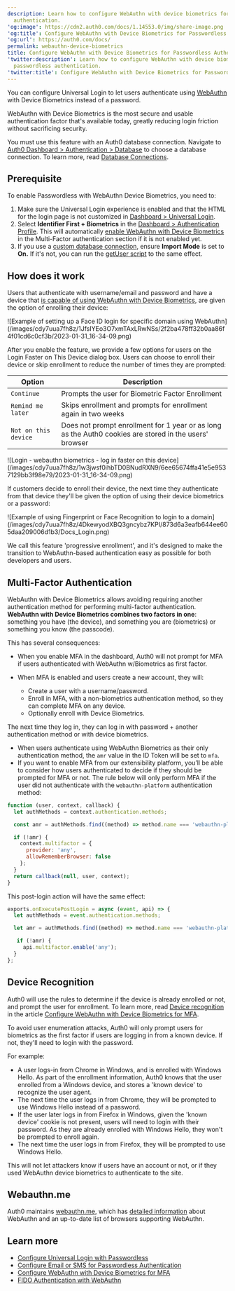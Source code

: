 ```yaml
---
description: Learn how to configure WebAuthn with device biometrics for passwordless
  authentication.
'og:image': https://cdn2.auth0.com/docs/1.14553.0/img/share-image.png
'og:title': Configure WebAuthn with Device Biometrics for Passwordless Authentication
'og:url': https://auth0.com/docs/
permalink: webauthn-device-biometrics
title: Configure WebAuthn with Device Biometrics for Passwordless Authentication
'twitter:description': Learn how to configure WebAuthn with device biometrics for
  passwordless authentication.
'twitter:title': Configure WebAuthn with Device Biometrics for Passwordless Authentication
---
```

You can configure <Tooltip tip="Universal Login: Your application redirects to Universal Login, hosted on Auth0's Authorization Server, to verify a user's identity." cta="View Glossary" href="/glossary?term=Universal+Login">Universal Login</Tooltip> to let users authenticate using [WebAuthn](/secure/multi-factor-authentication/fido-authentication-with-webauthn) with Device Biometrics instead of a password.

WebAuthn with Device Biometrics is the most secure and usable authentication factor that's available today, greatly reducing login friction without sacrificing security.

<Warning>

You must use this feature with an Auth0 database connection. Navigate to [Auth0 Dashboard > Authentication > Database](https://manage.auth0.com/#/connections/database) to choose a database connection. To learn more, read [Database Connections](/authenticate/database-connections).

</Warning>

## Prerequisite

To enable <Tooltip tip="Passwordless: Form of authentication that does not rely on a password as the first factor." cta="View Glossary" href="/glossary?term=Passwordless">Passwordless</Tooltip> with WebAuthn Device Biometrics, you need to:

1. Make sure the Universal Login experience is enabled and that the HTML for the login page is not customized in [Dashboard > Universal Login](https://manage.auth0.com/#/login_settings).
2. Select **Identifier First + Biometrics** in the [Dashboard > Authentication Profile](https://manage.auth0.com/#/authentication-profiles). This will automatically [enable WebAuthn with Device Biometrics](/secure/multi-factor-authentication/fido-authentication-with-webauthn/configure-webauthn-device-biometrics-for-mfa) in the Multi-Factor authentication section if it is not enabled yet.
3. If you use a [custom database connection](/authenticate/database-connections/custom-db), ensure **Import Mode** is set to **On.** If it's not, you can run the [getUser script](/authenticate/database-connections/custom-db/templates/get-user) to the same effect.

## How does it work

Users that authenticate with username/email and password and have a device that [is capable of using WebAuthn with Device Biometrics](https://webauthn.me/browser-support), are given the option of enrolling their device:

<Frame>![Example of setting up a Face ID login for specific domain using WebAuthn](/images/cdy7uua7fh8z/1JfsIYEo3O7xmTAxLRwNSs/2f2ba478ff32b0aa86f4f01cd6c0cf3b/2023-01-31_16-34-09.png)</Frame>

After you enable the feature, we provide a few options for users on the Login Faster on This Device dialog box. Users can choose to enroll their device or skip enrollment to reduce the number of times they are prompted:

<table class="table"><thead>
<tr>
<th>Option</th>
<th>Description</th>
</tr>
</thead>
<tbody>
<tr>
<td><code>Continue</code></td>
<td>Prompts the user for Biometric Factor Enrollment</td>
</tr>
<tr>
<td><code>Remind me later</code></td>
<td>Skips enrollment and prompts for enrollment again in two weeks</td>
</tr>
<tr>
<td><code>Not on this device</code></td>
<td>Does not prompt enrollment for 1 year or as long as the Auth0 cookies are stored in the users' browser</td>
</tr>
</tbody>
</table>

<Frame>![Login - webauthn biometrics - log in faster on this device](/images/cdy7uua7fh8z/1w3jwsf0ihbTD0BNudRXN9/6ee65674ffa41e5e9537129bb3f98e79/2023-01-31_16-34-09.png)</Frame>

If customers decide to enroll their device, the next time they authenticate from that device they'll be given the option of using their device biometrics or a password:

<Frame>![Example of using Fingerprint or Face Recognition to login to a domain](/images/cdy7uua7fh8z/4DkewyodXBQ3gncybz7KPI/873d6a3eafb644ee605daa209006d1b3/Docs_Login.png)</Frame>

We call this feature 'progressive enrollment', and it's designed to make the transition to WebAuthn-based authentication easy as possible for both developers and users.

## Multi-Factor Authentication

WebAuthn with Device Biometrics allows avoiding requiring another authentication method for performing <Tooltip tip="Multi-factor authentication (MFA): User authentication process that uses a factor in addition to username and password such as a code via SMS." cta="View Glossary" href="/glossary?term=multi-factor+authentication">multi-factor authentication</Tooltip>. **WebAuthn with Device Biometrics combines two factors in one**: something you have (the device), and something you are (biometrics) or something you know (the passcode).

This has several consequences:

* When you enable MFA in the dashboard, Auth0 will not prompt for MFA if users authenticated with WebAuthn w/Biometrics as first factor.
* When MFA is enabled and users create a new account, they will:

  + Create a user with a username/password.
  + Enroll in MFA, with a non-biometrics authentication method, so they can complete MFA on any device.
  + Optionally enroll with Device Biometrics.

The next time they log in, they can log in with password + another authentication method or with device biometrics.

* When users authenticate using WebAuthn Biometrics as their only authentication method, the `amr` value in the <Tooltip tip="ID Token: Credential meant for the client itself, rather than for accessing a resource." cta="View Glossary" href="/glossary?term=ID+Token">ID Token</Tooltip> will be set to `mfa`.
* If you want to enable MFA from our extensibility platform, you’ll be able to consider how users authenticated to decide if they should be prompted for MFA or not. The rule below will only perform MFA if the user did not authenticate with the `webauthn-platform` authentication method:

```javascript javascript lines
function (user, context, callback) {
  let authMethods = context.authentication.methods;

  const amr = authMethods.find((method) => method.name === 'webauthn-platform');

  if (!amr) {
    context.multifactor = {
      provider: 'any',
      allowRememberBrowser: false
    };
  }
  return callback(null, user, context);
}
```


This post-login action will have the same effect:

```javascript javascript lines
exports.onExecutePostLogin = async (event, api) => {
  let authMethods = event.authentication.methods;

  let amr = authMethods.find((method) => method.name === 'webauthn-platform');

   if (!amr) {
     api.multifactor.enable('any');
  }
};
```

## Device Recognition

Auth0 will use the rules to determine if the device is already enrolled or not, and prompt the user for enrollment. To learn more, read [Device recognition](/secure/multi-factor-authentication/fido-authentication-with-webauthn/configure-webauthn-device-biometrics-for-mfa#device-recognition) in the article [Configure WebAuthn with Device Biometrics for MFA](/secure/multi-factor-authentication/fido-authentication-with-webauthn/configure-webauthn-device-biometrics-for-mfa).

To avoid user enumeration attacks, Auth0 will only prompt users for biometrics as the first factor if users are logging in from a known device. If not, they'll need to login with the password.

For example:

* A user logs-in from Chrome in Windows, and is enrolled with Windows Hello. As part of the enrollment information, Auth0 knows that the user enrolled from a Windows device, and stores a 'known device' to recognize the user agent.
* The next time the user logs in from Chrome, they will be prompted to use Windows Hello instead of a password.
* If the user later logs in from Firefox in Windows, given the 'known device' cookie is not present, users will need to login with their password. As they are already enrolled with Windows Hello, they won't be prompted to enroll again.
* The next time the user logs in from Firefox, they will be prompted to use Windows Hello.

This will not let attackers know if users have an account or not, or if they used WebAuthn device biometrics to authenticate to the site.

## Webauthn.me

Auth0 maintains [webauthn.me](https://a0.to/webauthme-auth0-docs), which has [detailed information](https://webauthn.me/introduction) about WebAuthn and an up-to-date list of browsers supporting WebAuthn.

## Learn more

* [Configure Universal Login with Passwordless](/authenticate/login/auth0-universal-login/passwordless-login)
* [Configure Email or SMS for Passwordless Authentication](/authenticate/login/auth0-universal-login/passwordless-login/email-or-sms)
* [Configure WebAuthn with Device Biometrics for MFA](/secure/multi-factor-authentication/fido-authentication-with-webauthn/configure-webauthn-device-biometrics-for-mfa)
* [FIDO Authentication with WebAuthn](/secure/multi-factor-authentication/fido-authentication-with-webauthn)